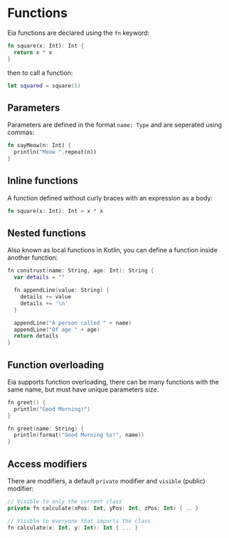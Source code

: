 # Functions

Eia functions are declared using the `fn` keyword:

```rust copy
fn square(x: Int): Int {
  return x * x
}
```

then to call a function:

```swift
let squared = square(5)
```

## Parameters

Parameters are defined in the format `name: Type` and are seperated using commas:

```rust copy
fn sayMeow(n: Int) {
  println("Meow ".repeat(n))
}
```

## Inline functions

A function defined without curly braces with an expression as a body:

```rust copy
fn square(x: Int): Int = x * x
```

## Nested functions

Also known as local functions in Kotlin, you can define a function inside another function:

```swift copy
fn construst(name: String, age: Int): String {
  var details = ""

  fn appendLine(value: String) {
    details += value
    details += '\n'
  }

  appendLine("A person called " + name)
  appendLine("Of age " + age)
  return details
}
```

## Function overloading

Eia supports function overloading, there can be many functions with the same name, but must have unique parameters size.

```swift copy
fn greet() {
  println("Good Morning!")
}

fn greet(name: String) {
  println(format("Good Morning %s!", name))
}
```

## Access modifiers

There are modifiers, a default `private` modifier and `visible` (public) modifier:

```kotlin copy
// Visible to only the current class
private fn calculate(xPos: Int, yPos: Int, zPos: Int) { .. }

// Visible to everyone that imports the class
fn calculate(x: Int, y: Int): Int { ... }
```

